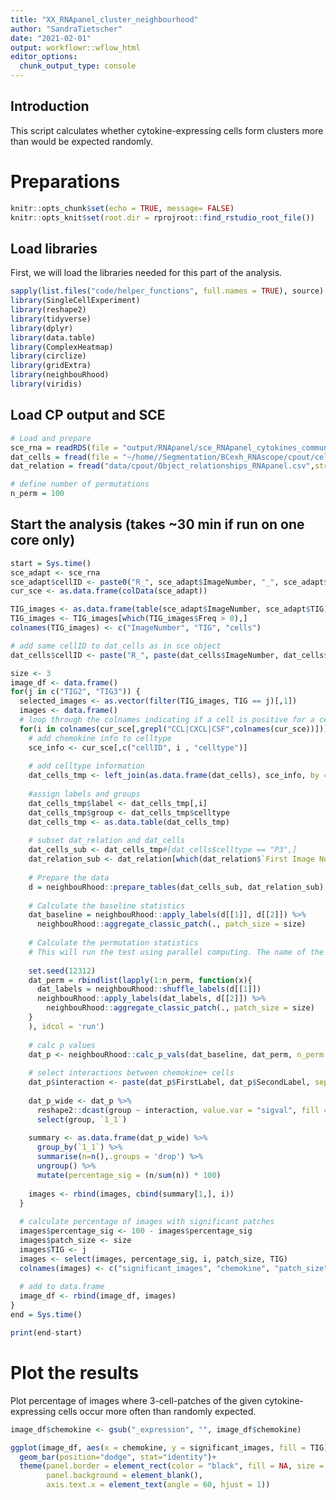 ```yaml
---
title: "XX_RNApanel_cluster_neighbourhood"
author: "SandraTietscher"
date: "2021-02-01"
output: workflowr::wflow_html
editor_options:
  chunk_output_type: console
---
```


## Introduction

This script calculates whether cytokine-expressing cells form clusters more than would be expected randomly.

# Preparations

```r
knitr::opts_chunk$set(echo = TRUE, message= FALSE)
knitr::opts_knit$set(root.dir = rprojroot::find_rstudio_root_file())
```

## Load libraries

First, we will load the libraries needed for this part of the analysis.

```r
sapply(list.files("code/helper_functions", full.names = TRUE), source)
library(SingleCellExperiment)
library(reshape2)
library(tidyverse)
library(dplyr)
library(data.table) 
library(ComplexHeatmap)
library(circlize)
library(gridExtra)
library(neighbouRhood)
library(viridis)
```

## Load CP output and SCE

```r
# Load and prepare
sce_rna = readRDS(file = "output/RNApanel/sce_RNApanel_cytokines_communities.rds")
dat_cells = fread(file = "~/home//Segmentation/BCexh_RNAscope/cpout/cell.csv",stringsAsFactors = FALSE)
dat_relation = fread("data/cpout/Object_relationships_RNApanel.csv",stringsAsFactors = FALSE)

# define number of permutations
n_perm = 100 
```

## Start the analysis (takes ~30 min if run on one core only)

```r
start = Sys.time()
sce_adapt <- sce_rna
sce_adapt$cellID <- paste0("R_", sce_adapt$ImageNumber, "_", sce_adapt$CellNumber)
cur_sce <- as.data.frame(colData(sce_adapt))

TIG_images <- as.data.frame(table(sce_adapt$ImageNumber, sce_adapt$TIG))
TIG_images <- TIG_images[which(TIG_images$Freq > 0),]
colnames(TIG_images) <- c("ImageNumber", "TIG", "cells")

# add same cellID to dat_cells as in sce object
dat_cells$cellID <- paste("R_", paste(dat_cells$ImageNumber, dat_cells$ObjectNumber, sep = "_"), sep = "")

size <- 3
image_df <- data.frame()
for(j in c("TIG2", "TIG3")) {
  selected_images <- as.vector(filter(TIG_images, TIG == j)[,1])
  images <- data.frame()
  # loop through the colnames indicating if a cell is positive for a certain chemokine
  for(i in colnames(cur_sce[,grepl("CCL|CXCL|CSF",colnames(cur_sce))])){
    # add chemokine info to celltype
    sce_info <- cur_sce[,c("cellID", i , "celltype")]
    
    # add celltype information
    dat_cells_tmp <- left_join(as.data.frame(dat_cells), sce_info, by = "cellID")
    
    #assign labels and groups
    dat_cells_tmp$label <- dat_cells_tmp[,i]
    dat_cells_tmp$group <- dat_cells_tmp$celltype
    dat_cells_tmp <- as.data.table(dat_cells_tmp)
    
    # subset dat_relation and dat_cells
    dat_cells_sub <- dat_cells_tmp#[dat_cells$celltype == "P3",]
    dat_relation_sub <- dat_relation[which(dat_relation$`First Image Number` %in% selected_images),]
    
    # Prepare the data
    d = neighbouRhood::prepare_tables(dat_cells_sub, dat_relation_sub)
    
    # Calculate the baseline statistics
    dat_baseline = neighbouRhood::apply_labels(d[[1]], d[[2]]) %>%
      neighbouRhood::aggregate_classic_patch(., patch_size = size)
    
    # Calculate the permutation statistics
    # This will run the test using parallel computing. The name of the idcol does actually not matter.
    
    set.seed(12312)
    dat_perm = rbindlist(lapply(1:n_perm, function(x){
      dat_labels = neighbouRhood::shuffle_labels(d[[1]])
      neighbouRhood::apply_labels(dat_labels, d[[2]]) %>%
        neighbouRhood::aggregate_classic_patch(., patch_size = size)
    }
    ), idcol = 'run')
    
    # calc p values
    dat_p <- neighbouRhood::calc_p_vals(dat_baseline, dat_perm, n_perm = n_perm, p_tresh = 0.01) 
    
    # select interactions between chemokine+ cells
    dat_p$interaction <- paste(dat_p$FirstLabel, dat_p$SecondLabel, sep = "_")
    
    dat_p_wide <- dat_p %>%
      reshape2::dcast(group ~ interaction, value.var = "sigval", fill = 0) %>%
      select(group, `1_1`)
    
    summary <- as.data.frame(dat_p_wide) %>%
      group_by(`1_1`) %>%
      summarise(n=n(),.groups = 'drop') %>%
      ungroup() %>%
      mutate(percentage_sig = (n/sum(n)) * 100)
    
    images <- rbind(images, cbind(summary[1,], i))
  }
  
  # calculate percentage of images with significant patches
  images$percentage_sig <- 100 - images$percentage_sig
  images$patch_size <- size
  images$TIG <- j
  images <- select(images, percentage_sig, i, patch_size, TIG)
  colnames(images) <- c("significant_images", "chemokine", "patch_size", "TIG")
  
  # add to data.frame
  image_df <- rbind(image_df, images)
}
end = Sys.time()

print(end-start)
```

# Plot the results

Plot percentage of images where 3-cell-patches of the given cytokine-expressing cells occur more often than randomly expected.

```r
image_df$chemokine <- gsub("_expression", "", image_df$chemokine)

ggplot(image_df, aes(x = chemokine, y = significant_images, fill = TIG))+
  geom_bar(position="dodge", stat="identity")+
  theme(panel.border = element_rect(color = "black", fill = NA, size = 1),
        panel.background = element_blank(),
        axis.text.x = element_text(angle = 60, hjust = 1))
```


